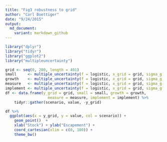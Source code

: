 ```yaml
---
title: "Fig3 robustness to grid"
author: "Carl Boettiger"
date: "9/24/2015"
output: 
  md_document:
    variant: markdown_github
---
```


```r
library("dplyr")
library("tidyr")
library("ggplot2")
library("multipleuncertainty")
```



```r
grid <- seq(0, 200, length = 401)
small     <- multiple_uncertainty(f = logistic, x_grid = grid, sigma_g = 0.1, sigma_m = 0.1, sigma_i = 0.1, noise_dist = "uniform")
growth    <- multiple_uncertainty(f = logistic, x_grid = grid, sigma_g = 0.5, sigma_m = 0.1, sigma_i = 0.1, noise_dist = "uniform")
measure   <- multiple_uncertainty(f = logistic, x_grid = grid, sigma_g = 0.1, sigma_m = 0.5, sigma_i = 0.1, noise_dist = "uniform")
implement <- multiple_uncertainty(f = logistic, x_grid = grid, sigma_g = 0.1, sigma_m = 0.1, sigma_i = 0.5, noise_dist = "uniform")
df <- data.frame(y_grid = grid, small = small, growth = growth, 
                   measure = measure, implement = implement) %>%
    tidyr::gather(scenario, value, -y_grid)

```

```r
df %>% 
  ggplot(aes(x = y_grid, y = value, col = scenario)) + 
    geom_point()  + 
    xlab("Stock") + ylab("Escapement") + 
    coord_cartesian(xlim = c(0, 100)) + 
    theme_bw()
```

